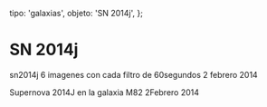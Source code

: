 
  tipo: 'galaxias',
  objeto: 'SN 2014j',
};

# SN 2014j

<Imagen
  src="registro/sn2014-j_20140202_sn2014jrgb_20140202_i88.jpg"
  fecha="20140202"
/>

sn2014j 6 imagenes con cada filtro de 60segundos 2 febrero 2014

<Imagen
  src="registro/sn2014-j_20140202_sn2014j_20140202_i88.jpg"
  fecha="20140202"
/>

Supernova 2014J en la galaxia M82 2Febrero 2014